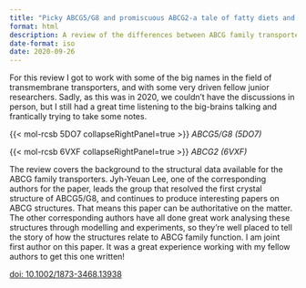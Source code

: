 ```yaml
---
title: "Picky ABCG5/G8 and promiscuous ABCG2‐a tale of fatty diets and drug toxicity"
format: html
description: A review of the differences between ABCG family transporters
date-format: iso
date: 2020-09-26
---
```


For this review I got to work with some of the big names in the field of transmembrane transporters, and with some very driven fellow junior researchers. Sadly, as this was in 2020, we couldn't have the discussions in person, but I still had a great time listening to the big-brains talking and frantically trying to take some notes.

::: {.grid}

::: {.g-col-6}
{{< mol-rcsb 5DO7 collapseRightPanel=true >}}
*ABCG5/G8 (5DO7)*
:::

::: {.g-col-6}
{{< mol-rcsb 6VXF collapseRightPanel=true >}}
*ABCG2 (6VXF)*
:::
:::


The review covers the background to the structural data available for the ABCG family transporters. Jyh-Yeuan Lee, one of the corresponding authors for the paper, leads the group that resolved the first crystal structure of ABCG5/G8, and continues to produce interesting papers on ABCG structures. That means this paper can be authoritative on the matter. The other corresponding authors have all done great work analysing these structures through modelling and experiments, so they're well placed to tell the story of how the structures relate to ABCG family function.
I am joint first author on this paper. It was a great experience working with my fellow authors to get this one written!

[doi: 10.1002/1873-3468.13938](https://doi.org/10.1002/1873-3468.13938)